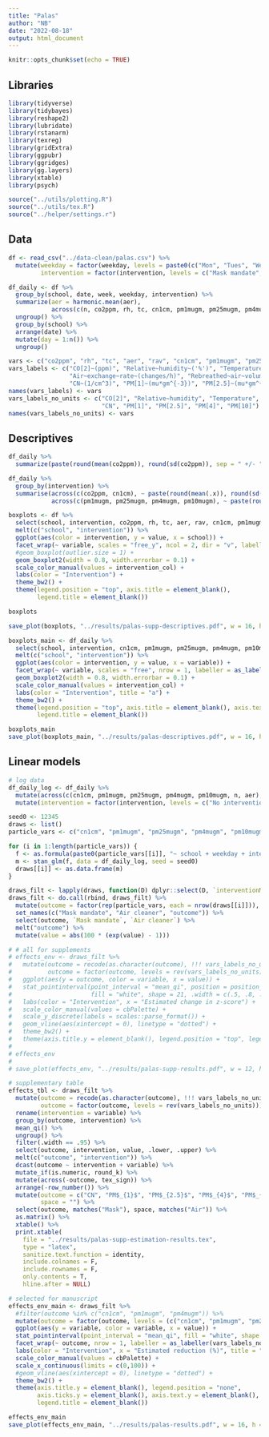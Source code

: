 ```yaml
---
title: "Palas"
author: "NB"
date: "2022-08-18"
output: html_document
---
```


```r
knitr::opts_chunk$set(echo = TRUE)
```

## Libraries

```r
library(tidyverse)
library(tidybayes)
library(reshape2)
library(lubridate)
library(rstanarm)
library(texreg)
library(gridExtra)
library(ggpubr)
library(ggridges)
library(gg.layers)
library(xtable)
library(psych)

source("../utils/plotting.R")
source("../utils/tex.R")
source("../helper/settings.r")
```


## Data

```r
df <- read_csv("../data-clean/palas.csv") %>%
  mutate(weekday = factor(weekday, levels = paste0(c("Mon", "Tues", "Wednes", "Thurs", "Fri"), "day")),
         intervention = factor(intervention, levels = c("Mask mandate", "No intervention", "Air cleaner"))) 

df_daily <- df %>%
  group_by(school, date, week, weekday, intervention) %>%
  summarize(aer = harmonic.mean(aer), 
            across(c(n, co2ppm, rh, tc, cn1cm, pm1mugm, pm25mugm, pm4mugm, pm10mugm), ~ mean(.x, na.rm = T))) %>%
  ungroup() %>%
  group_by(school) %>%
  arrange(date) %>%
  mutate(day = 1:n()) %>%
  ungroup()

vars <- c("co2ppm", "rh", "tc", "aer", "rav", "cn1cm", "pm1mugm", "pm25mugm", "pm4mugm", "pm10mugm")
vars_labels <- c("CO[2]~(ppm)", "Relative~humidity~('%')", "Temperature~(degree*C)", 
                 "Air~exchange~rate~(changes/h)", "Rebreathed~air~volume~(l/min)",
                 "CN~(1/cm^3)", "PM[1]~(mu*gm^{-3})", "PM[2.5]~(mu*gm^{-3})", "PM[4]~(mu*gm^{-3})", "PM[10]~(mu*gm^{-3})")
names(vars_labels) <- vars
vars_labels_no_units <- c("CO[2]", "Relative~humidity", "Temperature", "Air~exchange~rate", "Rebreathed~air~volume",
                          "CN", "PM[1]", "PM[2.5]", "PM[4]", "PM[10]")
names(vars_labels_no_units) <- vars
```


## Descriptives

```r
df_daily %>%
  summarize(paste(round(mean(co2ppm)), round(sd(co2ppm)), sep = " +/- "))

df_daily %>%
  group_by(intervention) %>%
  summarise(across(c(co2ppm, cn1cm), ~ paste(round(mean(.x)), round(sd(.x)), sep = " +/- ")),
            across(c(pm1mugm, pm25mugm, pm4mugm, pm10mugm), ~ paste(round(mean(.x), 1), round(sd(.x), 1), sep = " +/- ")))

boxplots <- df %>%
  select(school, intervention, co2ppm, rh, tc, aer, rav, cn1cm, pm1mugm, pm25mugm, pm4mugm, pm10mugm) %>%
  melt(c("school", "intervention")) %>%
  ggplot(aes(color = intervention, y = value, x = school)) +
  facet_wrap(~ variable, scales = "free_y", ncol = 2, dir = "v", labeller = as_labeller(vars_labels, label_parsed)) +
  #geom_boxplot(outlier.size = 1) +
  geom_boxplot2(width = 0.8, width.errorbar = 0.1) +
  scale_color_manual(values = intervention_col) +
  labs(color = "Intervention") +
  theme_bw2() +
  theme(legend.position = "top", axis.title = element_blank(), 
        legend.title = element_blank())

boxplots

save_plot(boxplots, "../results/palas-supp-descriptives.pdf", w = 16, h = 14)

boxplots_main <- df_daily %>%
  select(school, intervention, cn1cm, pm1mugm, pm25mugm, pm4mugm, pm10mugm) %>%
  melt(c("school", "intervention")) %>%
  ggplot(aes(color = intervention, y = value, x = variable)) +
  facet_wrap(~ variable, scales = "free", nrow = 1, labeller = as_labeller(vars_labels, label_parsed)) +
  geom_boxplot2(width = 0.8, width.errorbar = 0.1) +
  scale_color_manual(values = intervention_col) +
  labs(color = "Intervention", title = "a") +
  theme_bw2() +
  theme(legend.position = "top", axis.title = element_blank(), axis.text.x = element_blank(), axis.ticks.x = element_blank(),
        legend.title = element_blank())

boxplots_main
save_plot(boxplots_main, "../results/palas-descriptives.pdf", w = 16, h = 5)
```

## Linear models

<!-- ```{r} -->
<!-- df_within <- df_daily %>% -->
<!--   group_by(school, weekday) %>% -->
<!--   mutate(across(c(n, aer, cn1cm, pm1mugm, pm25mugm, pm4mugm, pm10mugm), ~ (.x - mean(.x)) / sd(.x))) %>% -->
<!--   ungroup() %>%  -->
<!--   mutate(intervention = factor(intervention, levels = c("No intervention", "Mask mandate", "Air cleaner"))) -->
<!-- ``` -->

```r
# log data
df_daily_log <- df_daily %>%
  mutate(across(c(cn1cm, pm1mugm, pm25mugm, pm4mugm, pm10mugm, n, aer), log)) %>%
  mutate(intervention = factor(intervention, levels = c("No intervention", "Mask mandate", "Air cleaner")))

seed0 <- 12345
draws <- list()
particle_vars <- c("cn1cm", "pm1mugm", "pm25mugm", "pm4mugm", "pm10mugm")

for (i in 1:length(particle_vars)) {
  f <- as.formula(paste0(particle_vars[[i]], "~ school + weekday + intervention + n + aer"))
  m <- stan_glm(f, data = df_daily_log, seed = seed0)
  draws[[i]] <- as.data.frame(m)
}

draws_filt <- lapply(draws, function(D) dplyr::select(D, `interventionMask mandate`, `interventionAir cleaner`))
draws_filt <- do.call(rbind, draws_filt) %>%
  mutate(outcome = factor(rep(particle_vars, each = nrow(draws[[i]])), levels = rev(particle_vars))) %>%
  set_names(c("Mask mandate", "Air cleaner", "outcome")) %>%
  select(outcome, `Mask mandate`, `Air cleaner`) %>%
  melt("outcome") %>%
  mutate(value = abs(100 * (exp(value) - 1)))

# # all for supplements
# effects_env <- draws_filt %>%
#   mutate(outcome = recode(as.character(outcome), !!! vars_labels_no_units),
#          outcome = factor(outcome, levels = rev(vars_labels_no_units))) %>%
#   ggplot(aes(y = outcome, color = variable, x = value)) +
#   stat_pointinterval(point_interval = "mean_qi", position = position_dodge(width = .5), 
#                      fill = "white", shape = 21, .width = c(.5, .8, .95)) +
#   labs(color = "Intervention", x = "Estimated change in z-score") +
#   scale_color_manual(values = cbPalette) +
#   scale_y_discrete(labels = scales::parse_format()) +
#   geom_vline(aes(xintercept = 0), linetype = "dotted") +
#   theme_bw2() +
#   theme(axis.title.y = element_blank(), legend.position = "top", legend.title = element_blank())
# 
# effects_env
# 
# save_plot(effects_env, "../results/palas-supp-results.pdf", w = 12, h = 11)

# supplementary table
effects_tbl <- draws_filt %>%
  mutate(outcome = recode(as.character(outcome), !!! vars_labels_no_units),
         outcome = factor(outcome, levels = rev(vars_labels_no_units))) %>%
  rename(intervention = variable) %>%
  group_by(outcome, intervention) %>%
  mean_qi() %>%
  ungroup() %>%
  filter(.width == .95) %>%
  select(outcome, intervention, value, .lower, .upper) %>%
  melt(c("outcome", "intervention")) %>%
  dcast(outcome ~ intervention + variable) %>%
  mutate_if(is.numeric, round_k) %>%
  mutate(across(-outcome, tex_sign)) %>%
  arrange(-row_number()) %>%
  mutate(outcome = c("CN", "PM$_{1}$", "PM$_{2.5}$", "PM$_{4}$", "PM$_{10}$"),
         space = "") %>%
  select(outcome, matches("Mask"), space, matches("Air")) %>%
  as.matrix() %>%
  xtable() %>%
  print.xtable(
    file = "../results/palas-supp-estimation-results.tex",
    type = "latex",
    sanitize.text.function = identity,
    include.colnames = F,
    include.rownames = F,
    only.contents = T,
    hline.after = NULL)

# selected for manuscript
effects_env_main <- draws_filt %>%
  #filter(outcome %in% c("cn1cm", "pm1mugm", "pm4mugm")) %>%
  mutate(outcome = factor(outcome, levels = (c("cn1cm", "pm1mugm", "pm25mugm", "pm4mugm", "pm10mugm")))) %>%
  ggplot(aes(y = variable, color = variable, x = value)) +
  stat_pointinterval(point_interval = "mean_qi", fill = "white", shape = 21, .width = c(.5, .8, .95)) +
  facet_wrap(~ outcome, nrow = 1, labeller = as_labeller(vars_labels_no_units, label_parsed)) +
  labs(color = "Intervention", x = "Estimated reduction (%)", title = "b") +
  scale_color_manual(values = cbPalette) +
  scale_x_continuous(limits = c(0,100)) +
  #geom_vline(aes(xintercept = 0), linetype = "dotted") +
  theme_bw2() +
  theme(axis.title.y = element_blank(), legend.position = "none", 
        axis.ticks.y = element_blank(), axis.text.y = element_blank(),
        legend.title = element_blank())

effects_env_main
save_plot(effects_env_main, "../results/palas-results.pdf", w = 16, h = 3)
```
